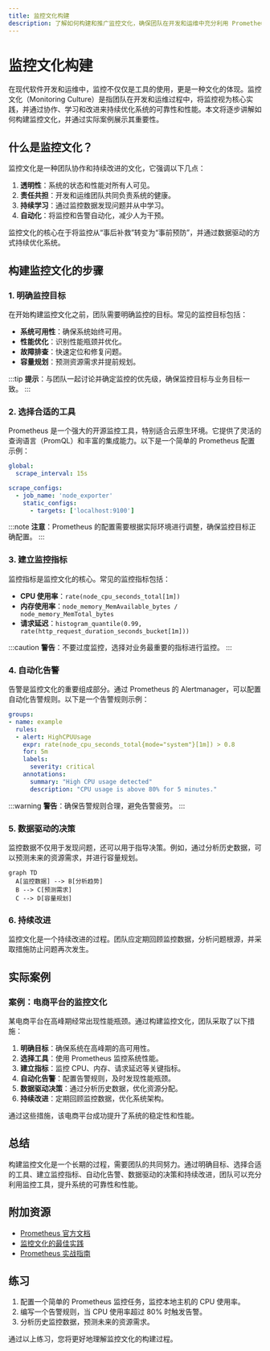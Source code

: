 ```yaml
---
title: 监控文化构建
description: 了解如何构建和推广监控文化，确保团队在开发和运维中充分利用 Prometheus 等监控工具。
---
```


# 监控文化构建

在现代软件开发和运维中，监控不仅仅是工具的使用，更是一种文化的体现。监控文化（Monitoring Culture）是指团队在开发和运维过程中，将监控视为核心实践，并通过协作、学习和改进来持续优化系统的可靠性和性能。本文将逐步讲解如何构建监控文化，并通过实际案例展示其重要性。

## 什么是监控文化？

监控文化是一种团队协作和持续改进的文化，它强调以下几点：

1. **透明性**：系统的状态和性能对所有人可见。
2. **责任共担**：开发和运维团队共同负责系统的健康。
3. **持续学习**：通过监控数据发现问题并从中学习。
4. **自动化**：将监控和告警自动化，减少人为干预。

监控文化的核心在于将监控从“事后补救”转变为“事前预防”，并通过数据驱动的方式持续优化系统。

## 构建监控文化的步骤

### 1. 明确监控目标

在开始构建监控文化之前，团队需要明确监控的目标。常见的监控目标包括：

- **系统可用性**：确保系统始终可用。
- **性能优化**：识别性能瓶颈并优化。
- **故障排查**：快速定位和修复问题。
- **容量规划**：预测资源需求并提前规划。

:::tip
**提示**：与团队一起讨论并确定监控的优先级，确保监控目标与业务目标一致。
:::

### 2. 选择合适的工具

Prometheus 是一个强大的开源监控工具，特别适合云原生环境。它提供了灵活的查询语言（PromQL）和丰富的集成能力。以下是一个简单的 Prometheus 配置示例：

```yaml
global:
  scrape_interval: 15s

scrape_configs:
  - job_name: 'node_exporter'
    static_configs:
      - targets: ['localhost:9100']
```

:::note
**注意**：Prometheus 的配置需要根据实际环境进行调整，确保监控目标正确配置。
:::

### 3. 建立监控指标

监控指标是监控文化的核心。常见的监控指标包括：

- **CPU 使用率**：`rate(node_cpu_seconds_total[1m])`
- **内存使用率**：`node_memory_MemAvailable_bytes / node_memory_MemTotal_bytes`
- **请求延迟**：`histogram_quantile(0.99, rate(http_request_duration_seconds_bucket[1m]))`

:::caution
**警告**：不要过度监控，选择对业务最重要的指标进行监控。
:::

### 4. 自动化告警

告警是监控文化的重要组成部分。通过 Prometheus 的 Alertmanager，可以配置自动化告警规则。以下是一个告警规则示例：

```yaml
groups:
- name: example
  rules:
  - alert: HighCPUUsage
    expr: rate(node_cpu_seconds_total{mode="system"}[1m]) > 0.8
    for: 5m
    labels:
      severity: critical
    annotations:
      summary: "High CPU usage detected"
      description: "CPU usage is above 80% for 5 minutes."
```

:::warning
**警告**：确保告警规则合理，避免告警疲劳。
:::

### 5. 数据驱动的决策

监控数据不仅用于发现问题，还可以用于指导决策。例如，通过分析历史数据，可以预测未来的资源需求，并进行容量规划。

```mermaid
graph TD
  A[监控数据] --> B[分析趋势]
  B --> C[预测需求]
  C --> D[容量规划]
```

### 6. 持续改进

监控文化是一个持续改进的过程。团队应定期回顾监控数据，分析问题根源，并采取措施防止问题再次发生。

## 实际案例

### 案例：电商平台的监控文化

某电商平台在高峰期经常出现性能瓶颈。通过构建监控文化，团队采取了以下措施：

1. **明确目标**：确保系统在高峰期的高可用性。
2. **选择工具**：使用 Prometheus 监控系统性能。
3. **建立指标**：监控 CPU、内存、请求延迟等关键指标。
4. **自动化告警**：配置告警规则，及时发现性能瓶颈。
5. **数据驱动决策**：通过分析历史数据，优化资源分配。
6. **持续改进**：定期回顾监控数据，优化系统架构。

通过这些措施，该电商平台成功提升了系统的稳定性和性能。

## 总结

构建监控文化是一个长期的过程，需要团队的共同努力。通过明确目标、选择合适的工具、建立监控指标、自动化告警、数据驱动的决策和持续改进，团队可以充分利用监控工具，提升系统的可靠性和性能。

## 附加资源

- [Prometheus 官方文档](https://prometheus.io/docs/)
- [监控文化的最佳实践](https://landing.google.com/sre/sre-book/chapters/monitoring-distributed-systems/)
- [Prometheus 实战指南](https://github.com/yolossn/Prometheus-Basics)

## 练习

1. 配置一个简单的 Prometheus 监控任务，监控本地主机的 CPU 使用率。
2. 编写一个告警规则，当 CPU 使用率超过 80% 时触发告警。
3. 分析历史监控数据，预测未来的资源需求。

通过以上练习，您将更好地理解监控文化的构建过程。